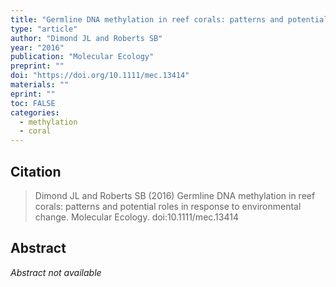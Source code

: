 ```yaml
---
title: "Germline DNA methylation in reef corals: patterns and potential roles in response to environmental change"
type: "article"
author: "Dimond JL and Roberts SB"
year: "2016"
publication: "Molecular Ecology"
preprint: ""
doi: "https://doi.org/10.1111/mec.13414"
materials: ""
eprint: ""
toc: FALSE
categories:
  - methylation
  - coral
---
```


## Citation

> Dimond JL and Roberts SB (2016) Germline DNA methylation in reef corals: patterns and potential roles in response to environmental change. Molecular Ecology. doi:10.1111/mec.13414

## Abstract

*Abstract not available*
